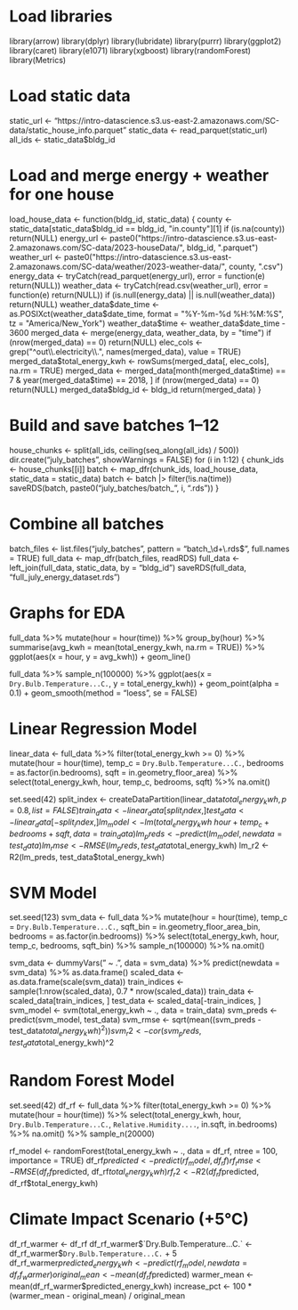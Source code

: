 # Load libraries
library(arrow)
library(dplyr)
library(lubridate)
library(purrr)
library(ggplot2)
library(caret)
library(e1071)
library(xgboost)
library(randomForest)
library(Metrics)

# Load static data
static_url <- "https://intro-datascience.s3.us-east-2.amazonaws.com/SC-data/static_house_info.parquet"
static_data <- read_parquet(static_url)
all_ids <- static_data$bldg_id

# Load and merge energy + weather for one house
load_house_data <- function(bldg_id, static_data) {
  county <- static_data[static_data$bldg_id == bldg_id, "in.county"][1]
  if (is.na(county)) return(NULL)
  energy_url <- paste0("https://intro-datascience.s3.us-east-2.amazonaws.com/SC-data/2023-houseData/", bldg_id, ".parquet")
  weather_url <- paste0("https://intro-datascience.s3.us-east-2.amazonaws.com/SC-data/weather/2023-weather-data/", county, ".csv")
  energy_data <- tryCatch(read_parquet(energy_url), error = function(e) return(NULL))
  weather_data <- tryCatch(read.csv(weather_url), error = function(e) return(NULL))
  if (is.null(energy_data) || is.null(weather_data)) return(NULL)
  weather_data$date_time <- as.POSIXct(weather_data$date_time, format = "%Y-%m-%d %H:%M:%S", tz = "America/New_York")
  weather_data$time <- weather_data$date_time - 3600
  merged_data <- merge(energy_data, weather_data, by = "time")
  if (nrow(merged_data) == 0) return(NULL)
  elec_cols <- grep("^out\\.electricity\\.", names(merged_data), value = TRUE)
  merged_data$total_energy_kwh <- rowSums(merged_data[, elec_cols], na.rm = TRUE)
  merged_data <- merged_data[month(merged_data$time) == 7 & year(merged_data$time) == 2018, ]
  if (nrow(merged_data) == 0) return(NULL)
  merged_data$bldg_id <- bldg_id
  return(merged_data)
}

# Build and save batches 1–12
house_chunks <- split(all_ids, ceiling(seq_along(all_ids) / 500))
dir.create("july_batches", showWarnings = FALSE)
for (i in 1:12) {
  chunk_ids <- house_chunks[[i]]
  batch <- map_dfr(chunk_ids, load_house_data, static_data = static_data)
  batch <- batch |> filter(!is.na(time))
  saveRDS(batch, paste0("july_batches/batch_", i, ".rds"))
}

# Combine all batches
batch_files <- list.files("july_batches", pattern = "batch_\\d+\\.rds$", full.names = TRUE)
full_data <- map_dfr(batch_files, readRDS)
full_data <- left_join(full_data, static_data, by = "bldg_id")
saveRDS(full_data, "full_july_energy_dataset.rds")

# Graphs for EDA
full_data %>%
  mutate(hour = hour(time)) %>%
  group_by(hour) %>%
  summarise(avg_kwh = mean(total_energy_kwh, na.rm = TRUE)) %>%
  ggplot(aes(x = hour, y = avg_kwh)) +
  geom_line()

full_data %>%
  sample_n(100000) %>%
  ggplot(aes(x = `Dry.Bulb.Temperature...C.`, y = total_energy_kwh)) +
  geom_point(alpha = 0.1) +
  geom_smooth(method = "loess", se = FALSE)

# Linear Regression Model
linear_data <- full_data %>%
  filter(total_energy_kwh >= 0) %>%
  mutate(hour = hour(time), temp_c = `Dry.Bulb.Temperature...C.`, bedrooms = as.factor(in.bedrooms), sqft = in.geometry_floor_area) %>%
  select(total_energy_kwh, hour, temp_c, bedrooms, sqft) %>%
  na.omit()

set.seed(42)
split_index <- createDataPartition(linear_data$total_energy_kwh, p = 0.8, list = FALSE)
train_data <- linear_data[split_index, ]
test_data <- linear_data[-split_index, ]
lm_model <- lm(total_energy_kwh ~ hour + temp_c + bedrooms + sqft, data = train_data)
lm_preds <- predict(lm_model, newdata = test_data)
lm_rmse <- RMSE(lm_preds, test_data$total_energy_kwh)
lm_r2   <- R2(lm_preds, test_data$total_energy_kwh)

# SVM Model
set.seed(123)
svm_data <- full_data %>%
  mutate(hour = hour(time), temp_c = `Dry.Bulb.Temperature...C.`, sqft_bin = in.geometry_floor_area_bin, bedrooms = as.factor(in.bedrooms)) %>%
  select(total_energy_kwh, hour, temp_c, bedrooms, sqft_bin) %>%
  sample_n(100000) %>%
  na.omit()

svm_data <- dummyVars(" ~ .", data = svm_data) %>% predict(newdata = svm_data) %>% as.data.frame()
scaled_data <- as.data.frame(scale(svm_data))
train_indices <- sample(1:nrow(scaled_data), 0.7 * nrow(scaled_data))
train_data <- scaled_data[train_indices, ]
test_data <- scaled_data[-train_indices, ]
svm_model <- svm(total_energy_kwh ~ ., data = train_data)
svm_preds <- predict(svm_model, test_data)
svm_rmse <- sqrt(mean((svm_preds - test_data$total_energy_kwh)^2))
svm_r2 <- cor(svm_preds, test_data$total_energy_kwh)^2

# Random Forest Model
set.seed(42)
df_rf <- full_data %>%
  filter(total_energy_kwh >= 0) %>%
  mutate(hour = hour(time)) %>%
  select(total_energy_kwh, hour, `Dry.Bulb.Temperature...C.`, `Relative.Humidity....`, in.sqft, in.bedrooms) %>%
  na.omit() %>%
  sample_n(20000)

rf_model <- randomForest(total_energy_kwh ~ ., data = df_rf, ntree = 100, importance = TRUE)
df_rf$predicted <- predict(rf_model, df_rf)
rf_rmse <- RMSE(df_rf$predicted, df_rf$total_energy_kwh)
rf_r2 <- R2(df_rf$predicted, df_rf$total_energy_kwh)

# Climate Impact Scenario (+5°C)
df_rf_warmer <- df_rf
df_rf_warmer$`Dry.Bulb.Temperature...C.` <- df_rf_warmer$`Dry.Bulb.Temperature...C.` + 5
df_rf_warmer$predicted_energy_kwh <- predict(rf_model, newdata = df_rf_warmer)
original_mean <- mean(df_rf$predicted)
warmer_mean <- mean(df_rf_warmer$predicted_energy_kwh)
increase_pct <- 100 * (warmer_mean - original_mean) / original_mean

